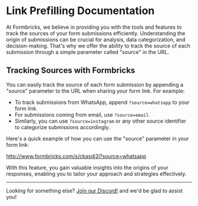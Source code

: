 # Link Prefilling Documentation

At Formbricks, we believe in providing you with the tools and features to track the sources of your form submissions efficiently. Understanding the origin of submissions can be crucial for analysis, data categorization, and decision-making. That's why we offer the ability to track the source of each submission through a simple parameter called "source" in the URL.

## Tracking Sources with Formbricks

You can easily track the source of each form submission by appending a "source" parameter to the URL when sharing your form link. For example:

- To track submissions from WhatsApp, append `?source=whatsapp` to your form link.
- For submissions coming from email, use `?source=email`.
- Similarly, you can use `?source=instagram` or any other source identifier to categorize submissions accordingly.

Here's a quick example of how you can use the "source" parameter in your form link:

http://www.formbricks.com/s/ckasdj2i?source=whatsapp

With this feature, you gain valuable insights into the origins of your responses, enabling you to tailor your approach and strategies effectively.

---

Looking for something else? [Join our Discord!](https://formbricks.com/discord) and we'd be glad to assist you!
